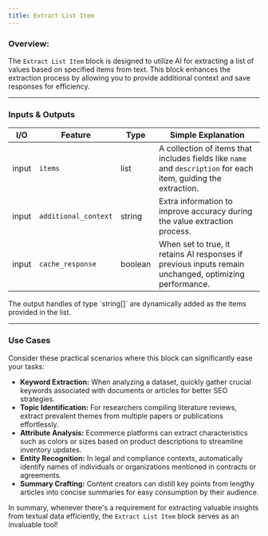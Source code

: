 ```yaml
---
title: Extract List Item
---
```


### **Overview:**

The `Extract List Item` block is designed to utilize AI for extracting a list of values based on specified items from text. This block enhances the extraction process by allowing you to provide additional context and save responses for efficiency.

---

### Inputs & Outputs

| I/O   | Feature              | Type    | Simple Explanation                                                                                              |
| ----- | -------------------- | ------- | --------------------------------------------------------------------------------------------------------------- |
| input | `items`              | list    | A collection of items that includes fields like `name` and `description` for each item, guiding the extraction. |
| input | `additional_context` | string  | Extra information to improve accuracy during the value extraction process.                                      |
| input | `cache_response`     | boolean | When set to true, it retains AI responses if previous inputs remain unchanged, optimizing performance.          |

<Note>
  The output handles of type `string[]` are dynamically added as the items
  provided in the list.
</Note>

---

### Use Cases

Consider these practical scenarios where this block can significantly ease your tasks:

- **Keyword Extraction:** When analyzing a dataset, quickly gather crucial keywords associated with documents or articles for better SEO strategies.
- **Topic Identification:** For researchers compiling literature reviews, extract prevalent themes from multiple papers or publications effortlessly.
- **Attribute Analysis:** Ecommerce platforms can extract characteristics such as colors or sizes based on product descriptions to streamline inventory updates.
- **Entity Recognition:** In legal and compliance contexts, automatically identify names of individuals or organizations mentioned in contracts or agreements.
- **Summary Crafting:** Content creators can distill key points from lengthy articles into concise summaries for easy consumption by their audience.

In summary, whenever there's a requirement for extracting valuable insights from textual data efficiently, the `Extract List Item` block serves as an invaluable tool!
